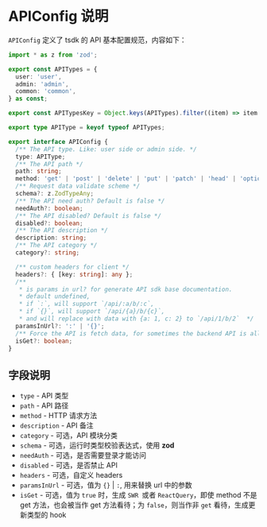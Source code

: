 # APIConfig 说明

`APIConfig` 定义了 tsdk 的 API 基本配置规范，内容如下：

```ts filename="src/shared/tsdk-types.ts" copy
import * as z from 'zod';

export const APITypes = {
  user: 'user',
  admin: 'admin',
  common: 'common',
} as const;

export const APITypesKey = Object.keys(APITypes).filter((item) => item !== APITypes.common);

export type APIType = keyof typeof APITypes;

export interface APIConfig {
  /** The API type. Like: user side or admin side. */
  type: APIType;
  /** The API path */
  path: string;
  method: 'get' | 'post' | 'delete' | 'put' | 'patch' | 'head' | 'options';
  /** Request data validate scheme */
  schema?: z.ZodTypeAny;
  /** The API need auth? Default is false */
  needAuth?: boolean;
  /** The API disabled? Default is false */
  disabled?: boolean;
  /** The API description */
  description: string;
  /** The API category */
  category?: string;

  /** custom headers for client */
  headers?: { [key: string]: any };
  /**
   * is params in url? for generate API sdk base documentation.
   * default undefined,
   * if `:`, will support `/api/:a/b/:c`,
   * if `{}`, will support `/api/{a}/b/{c}`,
   * and will replace with data with {a: 1, c: 2} to `/api/1/b/2`  */
  paramsInUrl?: ':' | '{}';
  /** Force the API is fetch data, for sometimes the backend API is all `post` method */
  isGet?: boolean;
}
```

## 字段说明

- `type` - API 类型
- `path` - API 路径
- `method` - HTTP 请求方法
- `description` - API 备注
- `category` - 可选，API 模块分类
- `schema` - 可选，运行时类型校验表达式，使用 **zod**
- `needAuth` - 可选，是否需要登录才能访问
- `disabled` - 可选，是否禁止 API
- `headers` - 可选，自定义 headers
- `paramsInUrl` - 可选，值为 `{}` | `:`, 用来替换 url 中的参数
- `isGet` - 可选，值为 `true` 时，生成 `SWR `或者 `ReactQuery`，即使 method 不是 get 方法，也会被当作 get 方法看待；为 `false`，则当作非 `get` 看待，生成更新类型的 hook
